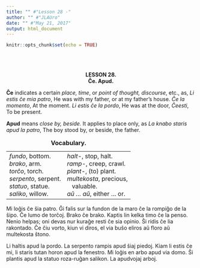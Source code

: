 ```yaml
---
title: "" #"Lesson 28 -"
author: "" #"JLAUro"
date: "" #"May 21, 2017"
output: html_document
---
```


```r
knitr::opts_chunk$set(echo = TRUE)
```

<br/><br/>

<center><b>LESSON 28.</b></center>

<center><b>&#264;e. Apud.</b></center>

<p><b>&#264;e</b> indicates a certain <i>place, time</i>, or
<i>point of thought, discourse</i>, etc., as, <i>Li estis &#265;e
mia patro</i>, He was with my father, or at my father's house.
<i>&#264;e la momento</i>, At the moment. <i>Li estis &#265;e la
pordo</i>, He was at the door, <i>&#264;eesti</i>, To be
present.</p>

<p><b>Apud</b> means <i>close by, beside.</i> It applies to place
only, as <i>La knabo staris apud la patro</i>, The boy stood by,
or beside, the father.</p>

<center>
<table cellspacing="8">
<caption><b>Vocabulary.</b></caption>

<tr>
<td nowrap valign="top"><i>fundo</i>, bottom.<br>
 <i>brako</i>, arm.<br>
 <i>tor&#265;o</i>, torch.<br>
 <i>serpento</i>, serpent.<br>
 <i>statuo</i>, statue.<br>
 <i>saliko</i>, willow.</td>
<td nowrap valign="top"><i>halt-</i>, stop, halt.<br>
 <i>ramp-</i>, creep, crawl.<br>
 <i>plant-</i>, (to) plant.<br>
 <i>multekosta</i>, precious,<br>
   valuable.<br>
 <i>a&#365; ... a&#365;</i>, either ... or.</td>
</tr>
</table>
</center>

<p>Mi lo&#285;is &#265;e &#349;ia patro. &#284;i falis sur la
fundon de la maro &#265;e la rompi&#285;o de la &#349;ipo.
&#264;e lumo de tor&#265;oj. Brako &#265;e brako. Kaptis lin
kelka timo &#265;e la penso. Nenio helpas; oni devas nur
kura&#285;e resti &#265;e sia opinio. &#348;i ridis &#265;e lia
rakontado. &#264;e &#265;iu vorto, kiun vi diros, el via
bu&#349;o eliros a&#365; floro a&#365; multekosta &#349;tono.</p>

<p>Li haltis apud la pordo. La serpento rampis apud &#349;iaj
piedoj. Kiam li estis &#265;e mi, li staris tutan horon apud la
fenestro. Mi lo&#285;is en arbo apud via domo. &#348;i plantis
apud la statuo roza-ru&#285;an salikon. La apudvojaj arboj.</p>